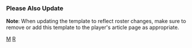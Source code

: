 {{Navbox
|name=明尼蘇達雙城隊當前登錄名單
|title=[[明尼蘇達雙城|<span style="color:white;">明尼蘇達雙城</span>]] 當前名單
|listclass = hlist
|state = {{{state|autocollapse}}}
|groupstyle=background:#D31145; color:white; border:2px solid #002B5C;
|titlestyle=background:#002B5C; color:white; border:2px solid #D31145;

|group1=活躍名單
|list1=
* 1 {{link-en|尼克·高登|Nick Gordon}}
* 2 {{link-en|路易斯·厄萊茲|Luis Arráez}}
* 11 [[荷黑·波朗柯]]
* 12 [[艾米里歐·帕岡]]
* 15 [[吉奧·厄爾薛拉]]
* 17 [[克理斯·亞契]]
* 19 {{link-en|艾力士·基里尤夫|Alex Kirilloff}}
* 21 {{link-en|泰勒·達菲|Tyler Duffey}}
* 23 {{link-en|羅伊斯·路易斯|Royce Lewis}}
* 24 [[蓋瑞·桑契斯]]
* 25 [[拜倫·布克斯頓]]
* 26 [[麥克斯·克普勒]]
* 27 {{link-en|萊恩·傑佛斯|Ryan Jeffers}}
* 37 [[迪蘭·邦迪]]
* 38 {{link-en|喬·史密斯 (投手)|Joe Smith (pitcher)|喬·史密斯}}
* 41 {{link-en|喬·萊恩 (棒球員)|Joe Ryan (baseball)|喬·萊恩}}
* 43 {{link-en|路易斯·索爾普|Lewis Thorpe (baseball)}}
* 45 {{link-en|賈瑞爾·寇頓|Jharel Cotton}}
* 54 [[桑尼·葛雷]]
* 55 {{link-en|馬克·康崔拉斯|Mark Contreras}}
* 56 {{link-en|卡萊布·泰爾巴|Caleb Thielbar}}
* 59 {{link-en|喬安·杜蘭|Jhoan Durán}}
* 61 {{link-en|柯迪·史塔沙克|Cody Stashak}}
* 64 {{link-en|荷西·米蘭達|José Miranda (baseball)}}
* 65 {{link-en|葛里芬·賈克斯|Griffin Jax}}
* 67 {{link-en|吉爾伯托·塞勒斯汀諾|Gilberto Celestino}}
* 74 {{link-en|喬許·溫德|Josh Winder}}
* 77 {{link-en|柯爾·桑德斯|Cole Sands}}
* 99 {{link-en|耶尼爾·坎諾|Yennier Cano}}

|group2=不活躍名單
|list2=
* 60 {{link-en|荷西·古多伊|José Godoy}}
* 71 {{link-en|喬凡尼·莫蘭|Jovani Morán}}
* 76 {{link-en|布雷恩·恩洛|Blayne Enlow}}
* 81 {{link-en|喬丹·巴拉佐維克|Jordan Balazovic}}

|group3=傷兵名單
|list3=
* 4 [[卡洛斯·柯瑞亞]]
* 13 {{link-en|崔佛·拉納奇|Trevor Larnach}}
* 16 {{link-en|貝利·奧柏|Bailey Ober}}
* 18 [[前田健太]]
* 20 {{link-en|克里斯·帕達克|Chris Paddack}}
* 22 {{link-en|米格爾·桑諾|Miguel Sanó}}
* 30 {{link-en|凱爾·賈里克|Kyle Garlick}}
* 50 {{link-en|喬恩·羅梅洛|Jhon Romero}}
* 53 {{link-en|丹尼·庫隆姆|Danny Coulombe}}
* 66 {{link-en|荷黑·艾爾卡拉|Jorge Alcalá}}
* 68 {{link-en|藍迪·道卜納克|Randy Dobnak}}

|group4=請假名單
|list4=


|group5=教練團
|list5=
* 總教練 5 [[羅科·巴爾德里]]
* 牛棚教練 88 {{link-en|皮特·馬奇|Pete Maki}}
* 一壘教練 40 {{link-en|湯米·華金斯|Tommy Watkins}}
* 三壘教練 46 {{link-en|湯尼·迪亞茲|Tony Diaz}}
* 打擊教練 84 {{link-en|埃德加·瓦瑞拉|Edgar Varela (baseball)}}
* 助理打擊教練 63 {{link-en|魯迪·赫南德茲|Rudy Hernández (baseball, born 1968)}}
* 投手教練 47 {{link-en|韋斯·強森|Wes Johnson (baseball)}}
* 接捕教練 67 {{link-en|比爾·艾佛斯|Bill Evers}}
* 品質管理 75 內特·達曼
* 76 席布尼·貝歐

}}<noinclude>
===Please Also Update===
{{tl|Minnesota Twins roster}}

{{collapsible option}}
'''Note''': When updating the template to reflect roster changes, make sure to remove or add this template to the player's article page as appropriate.
{{Roster maintenance|update source=http://mlb.mlb.com/team/roster_40man.jsp?c_id=min}}

[[Category:美國職棒大聯盟球隊當前球員名單模板|M]]
[[Category:明尼蘇達雙城|R]]
</noinclude>